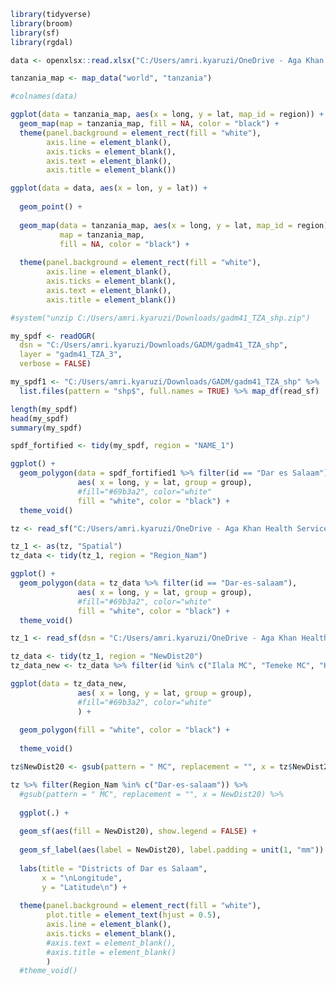 
```r

library(tidyverse)
library(broom)
library(sf)
library(rgdal)

```




```r

data <- openxlsx::read.xlsx("C:/Users/amri.kyaruzi/OneDrive - Aga Khan Health Service, Tanzania/Documents/Work/Projects/Webscraping Regions & Districts of Tanzania/Output/Geocoded Tanzanian Districts.xlsx")

```




```r

tanzania_map <- map_data("world", "tanzania")

```




```r

#colnames(data)

ggplot(data = tanzania_map, aes(x = long, y = lat, map_id = region)) +
  geom_map(map = tanzania_map, fill = NA, color = "black") +
  theme(panel.background = element_rect(fill = "white"),
        axis.line = element_blank(),
        axis.ticks = element_blank(),
        axis.text = element_blank(),
        axis.title = element_blank())


```



```r

ggplot(data = data, aes(x = lon, y = lat)) +
  
  geom_point() +
  
  geom_map(data = tanzania_map, aes(x = long, y = lat, map_id = region),
           map = tanzania_map,
           fill = NA, color = "black") +
  
  theme(panel.background = element_rect(fill = "white"),
        axis.line = element_blank(),
        axis.ticks = element_blank(),
        axis.text = element_blank(),
        axis.title = element_blank())

```



```r

#system("unzip C:/Users/amri.kyaruzi/Downloads/gadm41_TZA_shp.zip")

```




```r

my_spdf <- readOGR(
  dsn = "C:/Users/amri.kyaruzi/Downloads/GADM/gadm41_TZA_shp",
  layer = "gadm41_TZA_3",
  verbose = FALSE)

```




```r

my_spdf1 <- "C:/Users/amri.kyaruzi/Downloads/GADM/gadm41_TZA_shp" %>%
  list.files(pattern = "shp$", full.names = TRUE) %>% map_df(read_sf)

```




```r

length(my_spdf)
head(my_spdf)
summary(my_spdf)

```




```r


spdf_fortified <- tidy(my_spdf, region = "NAME_1")


```




```r

ggplot() +
  geom_polygon(data = spdf_fortified1 %>% filter(id == "Dar es Salaam"),
               aes( x = long, y = lat, group = group),
               #fill="#69b3a2", color="white"
               fill = "white", color = "black") +
  theme_void()

```




```r

tz <- read_sf("C:/Users/amri.kyaruzi/OneDrive - Aga Khan Health Service, Tanzania/Documents/Work/Projects/Graphing - R/NBS Data/Districts_Shapefiles_2019/Districts and TC as 2020.shp")


```



```r
tz_1 <- as(tz, "Spatial")
tz_data <- tidy(tz_1, region = "Region_Nam")
```



```r
ggplot() +
  geom_polygon(data = tz_data %>% filter(id == "Dar-es-salaam"),
               aes( x = long, y = lat, group = group),
               #fill="#69b3a2", color="white"
               fill = "white", color = "black") +
  theme_void()
```

```r

tz_1 <- read_sf(dsn = "C:/Users/amri.kyaruzi/OneDrive - Aga Khan Health Service, Tanzania/Documents/Work/Projects/Graphing - R/NBS Data/Districts_Shapefiles_2019/Districts and TC as 2020.shp") %>% as(., "Spatial")

tz_data <- tidy(tz_1, region = "NewDist20")
tz_data_new <- tz_data %>% filter(id %in% c("Ilala MC", "Temeke MC", "Kinondoni MC", "Kigamboni MC", "Ubungo MC"))


```




```r
ggplot(data = tz_data_new,
               aes( x = long, y = lat, group = group),
               #fill="#69b3a2", color="white"
               ) +
  
  geom_polygon(fill = "white", color = "black") +
  
  theme_void()
```



```r

tz$NewDist20 <- gsub(pattern = " MC", replacement = "", x = tz$NewDist20)

tz %>% filter(Region_Nam %in% c("Dar-es-salaam")) %>%
  #gsub(pattern = " MC", replacement = "", x = NewDist20) %>% 
  
  ggplot(.) + 
  
  geom_sf(aes(fill = NewDist20), show.legend = FALSE) +
  
  geom_sf_label(aes(label = NewDist20), label.padding = unit(1, "mm")) +
  
  labs(title = "Districts of Dar es Salaam",
       x = "\nLongitude",
       y = "Latitude\n") +
  
  theme(panel.background = element_rect(fill = "white"),
        plot.title = element_text(hjust = 0.5),
        axis.line = element_blank(),
        axis.ticks = element_blank(),
        #axis.text = element_blank(),
        #axis.title = element_blank()
        )
  #theme_void()
  

```

